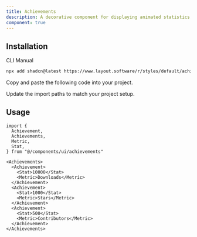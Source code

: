```yaml
---
title: Achievements
description: A decorative component for displaying animated statistics and metrics.
component: true
---
```


<ComponentPreview
  name="achievements-demo"
  title="An achievements component with animated statistics."
  description="An achievements component showing animated statistics with decorative borders. The statistics show numbers that animate when in view."
/>

## Installation

<Tabs defaultValue="cli">

<TabsList>
  <TabsTrigger value="cli">CLI</TabsTrigger>
  <TabsTrigger value="manual">Manual</TabsTrigger>
</TabsList>
<TabsContent value="cli">

```bash
npx add shadcn@latest https://www.layout.software/r/styles/default/achievements.json
```

</TabsContent>

<TabsContent value="manual">

<Steps>

<Step>Copy and paste the following code into your project.</Step>

<ComponentSource name="achievements" />

<Step>Update the import paths to match your project setup.</Step>

</Steps>

</TabsContent>

</Tabs>

## Usage

```tsx
import {
  Achievement,
  Achievements,
  Metric,
  Stat,
} from "@/components/ui/achievements"
```

```tsx
<Achievements>
  <Achievement>
    <Stat>10000</Stat>
    <Metric>Downloads</Metric>
  </Achievement>
  <Achievement>
    <Stat>1000</Stat>
    <Metric>Stars</Metric>
  </Achievement>
  <Achievement>
    <Stat>500</Stat>
    <Metric>Contributors</Metric>
  </Achievement>
</Achievements>
```
